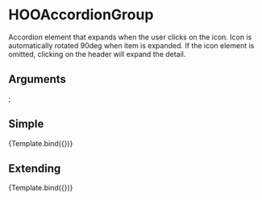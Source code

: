 
<Meta title="Components/Accordion/HOOAccordionGroup" component={HOOAccordionGroup} />

# HOOAccordionGroup

Accordion element that expands when the user clicks on the icon. Icon is automatically rotated 90deg when item is expanded. If the icon element is omitted, clicking on the header will expand the detail.

## Arguments

<ArgsTable of={HOOAccordionGroup} />

  <HOOAccordion header="My Simple Accordion" iconName="hoo-icon-arrow-right" content="My Accordion details." />
  <HOOAccordion header="Accordion with Children" iconName="hoo-icon-arrow-right">
    <HOOLabel label="My Child Content"/>
  </HOOAccordion>
  <HOOAccordion header="Accordion No Icon" content="My Accordion details." />
  <HOOAccordion header="Accordion Extended" content="My Accordion details." rootElementAttributes={{style: {backgroundColor: "lemonchiffon"}}} />
</HOOAccordionGroup>;

## Simple
<Canvas>
  <Story 
    name="Simple"
    args = { 
      {}
    }>
    {Template.bind({})}
  </Story>
</Canvas>

## Extending
<Canvas>
  <Story 
    name="Extending"
    args = { 
     { rootElementAttributes: { style: { backgroundColor: "pink" } }}
    }>
    {Template.bind({})}
  </Story>
</Canvas>